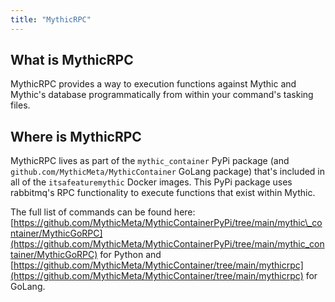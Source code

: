 ```yaml
---
title: "MythicRPC"
---
```


## What is MythicRPC

MythicRPC provides a way to execution functions against Mythic and Mythic's database programmatically from within your command's tasking files.

## Where is MythicRPC

MythicRPC lives as part of the `mythic_container` PyPi package (and `github.com/MythicMeta/MythicContainer` GoLang package) that's included in all of the `itsafeaturemythic` Docker images. This PyPi package uses rabbitmq's RPC functionality to execute functions that exist within Mythic.

The full list of commands can be found here: [https://github.com/MythicMeta/MythicContainerPyPi/tree/main/mythic\_container/MythicGoRPC](https://github.com/MythicMeta/MythicContainerPyPi/tree/main/mythic_container/MythicGoRPC) for Python and [https://github.com/MythicMeta/MythicContainer/tree/main/mythicrpc](https://github.com/MythicMeta/MythicContainer/tree/main/mythicrpc) for GoLang.
